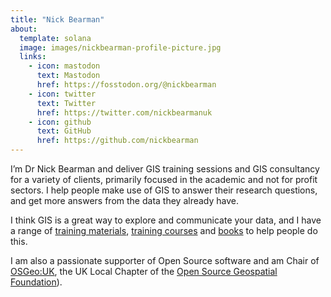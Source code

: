 ```yaml
---
title: "Nick Bearman"
about:
  template: solana
  image: images/nickbearman-profile-picture.jpg
  links:
    - icon: mastodon
      text: Mastodon
      href: https://fosstodon.org/@nickbearman
    - icon: twitter
      text: Twitter
      href: https://twitter.com/nickbearmanuk
    - icon: github
      text: GitHub
      href: https://github.com/nickbearman
---
```


I'm Dr Nick Bearman and deliver GIS training sessions and GIS consultancy for a variety of clients, primarily focused in the academic and not for profit sectors. I help people make use of GIS to answer their research questions, and get more answers from the data they already have.

I think GIS is a great way to explore and communicate your data, and I have a range of [training materials](training-courses.html), [training courses](training-courses.html) and [books](writing.html) to help people do this.

I am also a passionate supporter of Open Source software and am Chair of [OSGeo:UK](https://uk.osgeo.org/), the UK Local Chapter of the [Open Source Geospatial Foundation](https://osgeo.org/)).
